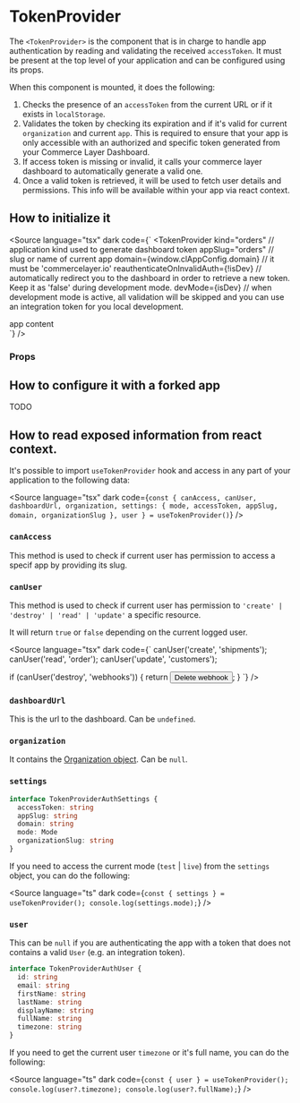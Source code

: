 
<Meta title="Getting Started/TokenProvider"></Meta>

# TokenProvider

The `<TokenProvider>` is the component that is in charge to handle app authentication by reading and validating the received `accessToken`.
It must be present at the top level of your application and can be configured using its props.

When this component is mounted, it does the following:

1. Checks the presence of an `accessToken` from the current URL or if it exists in `localStorage`.
1. Validates the token by checking its expiration and if it's valid for current `organization` and current `app`. This is required to ensure that your app is only accessible with an authorized and specific token generated from your Commerce Layer Dashboard.
1. If access token is missing or invalid, it calls your commerce layer dashboard to automatically generate a valid one.
1. Once a valid token is retrieved, it will be used to fetch user details and permissions. This info will be available within your app via react context.

## How to initialize it

<Source
  language="tsx"
  dark
  code={`
<TokenProvider
  kind="orders" // application kind used to generate dashboard token
  appSlug="orders" // slug or name of current app
  domain={window.clAppConfig.domain} // it must be 'commercelayer.io'
  reauthenticateOnInvalidAuth={!isDev} // automatically redirect you to the dashboard in order to retrieve a new token. Keep it as 'false' during development mode.
  devMode={isDev} // when development mode is active, all validation will be skipped and you can use an integration token for you local development.
>
  <div>app content</div>
</TokenProvider>
`}
/>

### Props

<ArgsTable of={TokenProvider} />

## How to configure it with a forked app

TODO

## How to read exposed information from react context.

It's possible to import `useTokenProvider` hook and access in any part of your application to the following data:

<Source
  language="tsx"
  dark
  code={`
const {
  canAccess,
  canUser,
  dashboardUrl,
  organization,
  settings: { mode, accessToken, appSlug, domain, organizationSlug },
  user
} = useTokenProvider()
`} />

### `canAccess`

This method is used to check if current user has permission to access a specif app by providing its slug.

### `canUser`

This method is used to check if current user has permission to `'create' | 'destroy' | 'read' | 'update'` a specific resource.

It will return `true` or `false` depending on the current logged user.

<Source
  language="tsx"
  dark
  code={`
canUser('create', 'shipments');
canUser('read', 'order');
canUser('update', 'customers');

if (canUser('destroy', 'webhooks')) {
  return <button>Delete webhook</button>;
}
`} />

### `dashboardUrl`

This is the url to the dashboard. Can be `undefined`.

### `organization`

It contains the [Organization object](https://docs.commercelayer.io/core/v/api-reference/organization/object). Can be `null`.

### `settings`

```ts
interface TokenProviderAuthSettings {
  accessToken: string
  appSlug: string
  domain: string
  mode: Mode
  organizationSlug: string
}
```

If you need to access the current mode (`test` | `live`) from the `settings` object, you can do the following:

<Source
  language="ts"
  dark
  code={`
const { settings } = useTokenProvider();
console.log(settings.mode);
`} />

### `user`

This can be `null` if you are authenticating the app with a token that does not contains a valid `User` (e.g. an integration token).

```ts
interface TokenProviderAuthUser {
  id: string
  email: string
  firstName: string
  lastName: string
  displayName: string
  fullName: string
  timezone: string
}
```

If you need to get the current user `timezone` or it's full name, you can do the following:

<Source
  language="ts"
  dark
  code={`
const { user } = useTokenProvider();
console.log(user?.timezone);
console.log(user?.fullName);
`} />
